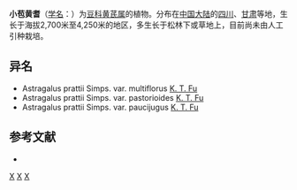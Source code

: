 {{Speciesbox
| name = 小苞黄耆
| status = 
| status_system = 
| image =
| genus = Astragalus
| species = prattii
| authority = Simps.
| subdivision_ranks =[[变种|变种]]
| subdivision =
* 小苞黄耆 ''A. p.'' var. ''prattii''
* [[一花黄耆|一花黄耆]] ''A. p.'' var. ''uniflorus''
}}

'''小苞黄耆'''（[[学名|学名]]：{{lang|la|''Astragalus prattii''}}）为[[豆科|豆科]][[黄芪属|黄芪属]]的植物。分布在[[中国大陆|中国大陆]]的[[四川|四川]]、[[甘肃|甘肃]]等地，生长于海拔2,700米至4,250米的地区，多生长于松林下或草地上，目前尚未由人工引种栽培。

== 异名 ==
* Astragalus prattii Simps. var. multiflorus [[傅坤俊|K. T. Fu]]
* Astragalus prattii Simps. var. pastorioides [[傅坤俊|K. T. Fu]]
* Astragalus prattii Simps. var. paucijugus [[傅坤俊|K. T. Fu]]

== 参考文献 ==
<div class="references-small">
* {{cite web| url =http://www.bioinfo.cn/db05/KmzwSpecies.php?action=view&id=15771| title =小苞黄耆（原变种）| work =《中国高等植物数据库全库》| publisher =中国科学院微生物研究所| author =昆明植物研究所| accessdate =2009-02-24| deadurl =yes| archiveurl =https://web.archive.org/web/20160305050050/http://www.bioinfo.cn/db05/KmzwSpecies.php?action=view&id=15771| archivedate =2016-03-05}}
</div>
{{Taxonbar|from=Q10960366}}

[[Category:黄芪属|X]]
[[Category:四川植物|X]]
[[Category:甘肃植物|X]]